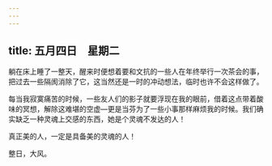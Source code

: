 ```yaml
---
---
---
```

title: 五月四日　星期二
---




躺在床上睡了一整天，醒来时便想着要和文抗的一些人在年终举行一次茶会的事，把过去一些隔阂消除了它，这当然还是一时的冲动想法，临时也许不会这样做了。

每当我寂寞痛苦的时候，一些友人们的影子就要浮现在我的眼前，借着这点带着酸味的冥想，解除这难堪的空虚―更是当芬为了一些小事那样麻烦我的时候。我们确实缺乏一种灵魂上交感的东西，她是个灵魂不发达的人！

真正美的人，一定是具备美的灵魂的人！

整日，大风。